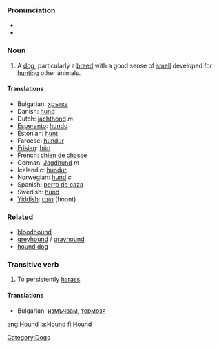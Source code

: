 ===Pronunciation===
*{{IPA|/haʊnd/}}
*{{SAMPA|/haUnd/}}

===Noun===
[[Category:Dogs]]
# A [[dog]], particularly a [[breed]] with a good sense of [[smell]] developed for [[hunt]]ing other animals.

====Translations====
*Bulgarian: [[хрътка]]
*Danish: [[hund]]
*Dutch: [[jachthond]] ''m''
*[[Esperanto]]: [[hundo]]
*Estonian: [[hunt]]
*Faroese: [[hundur]]
*[[Frisian]]: [[hûn]]
*French: [[chien de chasse]] {{m}}
*German: [[Jagdhund]] ''m''
*Icelandic: [[hundur]]
*Norwegian: [[hund]] ''c''
*Spanish: [[perro de caza]] {{m}}
*Swedish: [[hund]]
*[[Yiddish]]: [[הונט]] (hoont)

===Related===
*[[bloodhound]]
*[[greyhound]] / [[grayhound]]
*[[hound dog]]

===Transitive verb===

# To persistently [[harass]].

====Translations====

*Bulgarian: [[измъчвам]], [[тормозя]]

[[ang:Hound]]
[[la:Hound]]
[[fi:Hound]]